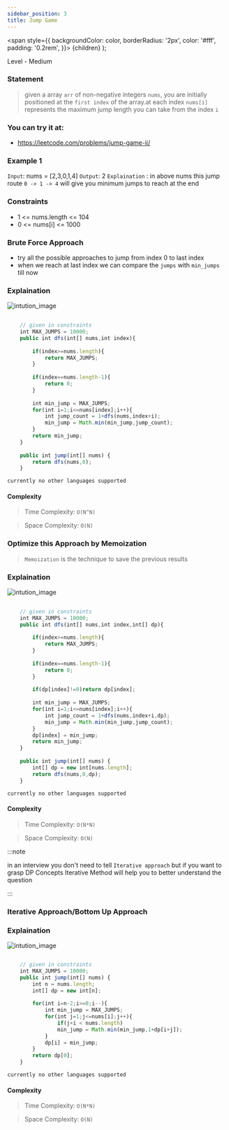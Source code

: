 ```yaml
---
sidebar_position: 3
title: Jump Game 
---
```



  <span
    style={{
      backgroundColor: color,
      borderRadius: '2px',
      color: '#fff',
      padding: '0.2rem',
    }}>
    {children}
  </span>
);

Level - <Highlight color="#fece2f">Medium</Highlight>

### Statement

> given a array `arr` of non-negative integers `nums`, you are initially positioned at the `first index` of the array.at each index `nums[i]` represents the maximum jump length you can take from the index `i`


### You can try it at:

- https://leetcode.com/problems/jump-game-ii/

### Example 1

`Input`: nums = [2,3,0,1,4]
`Output`: 2
`Explaination` : in above nums this jump route `0 -> 1 -> 4` will give you minimum jumps to reach at the end   

### Constraints

- 1 <= nums.length <= 104
- 0 <= nums[i] <= 1000


### Brute Force Approach

- try all the possible approaches to jump from index 0 to last index
- when we reach at last index we can compare the `jumps` with `min_jumps` till now

### Explaination

![intution_image](https://share.sketchpad.app/22/679-3785-9182da.png)



<Tabs>
<TabItem value="java" label="Java">

```js
    
    // given in constraints
    int MAX_JUMPS = 10000;
    public int dfs(int[] nums,int index){
        
        if(index>=nums.length){
            return MAX_JUMPS;   
        }
        
        if(index==nums.length-1){ 
            return 0;
        }
        
        int min_jump = MAX_JUMPS; 
        for(int i=1;i<=nums[index];i++){
            int jump_count = 1+dfs(nums,index+i);
            min_jump = Math.min(min_jump,jump_count);   
        }
        return min_jump;
    }
    
    public int jump(int[] nums) {
        return dfs(nums,0);
    }

```

</TabItem>

<TabItem value="other" label="Other">

```
currently no other languages supported
```

</TabItem>

</Tabs>

#### Complexity
  > Time Complexity: `O(N^N)`
  
  > Space Complexity: `O(N)`

### Optimize this Approach by Memoization

> `Memoization` is the technique to save the previous results 

### Explaination

![intution_image](https://share.sketchpad.app/22/86d-dbf2-686aff.png)


<Tabs>
<TabItem value="java" label="Java">

```js
    
    // given in constraints
    int MAX_JUMPS = 10000;
    public int dfs(int[] nums,int index,int[] dp){
        
        if(index>=nums.length){
            return MAX_JUMPS;   
        }
        
        if(index==nums.length-1){ 
            return 0;
        }
        
        if(dp[index]!=0)return dp[index];
        
        int min_jump = MAX_JUMPS; 
        for(int i=1;i<=nums[index];i++){
            int jump_count = 1+dfs(nums,index+i,dp);
            min_jump = Math.min(min_jump,jump_count);   
        }
        dp[index] = min_jump;
        return min_jump;
    }
    
    public int jump(int[] nums) {
        int[] dp = new int[nums.length];
        return dfs(nums,0,dp);
    }

```

</TabItem>

<TabItem value="other" label="Other">

```
currently no other languages supported
```

</TabItem>

</Tabs>

#### Complexity
  > Time Complexity: `O(N*N)`
  
  > Space Complexity: `O(N)`


:::note

in an interview you don't need to tell `Iterative approach` but if you want to grasp DP Concepts Iterative Method will help you to better understand the question
  

:::

### Iterative Approach/Bottom Up Approach


### Explaination

![intution_image](https://share.sketchpad.app/22/240-0c19-ba6b03.png)



<Tabs>
<TabItem value="java" label="Java">

```js

    // given in constraints
    int MAX_JUMPS = 10000;
    public int jump(int[] nums) {
        int n = nums.length;
        int[] dp = new int[n];
        
        for(int i=n-2;i>=0;i--){
            int min_jump = MAX_JUMPS;
            for(int j=1;j<=nums[i];j++){
                if(j+i < nums.length)
                min_jump = Math.min(min_jump,1+dp[i+j]);   
            }
            dp[i] = min_jump;
        }
        return dp[0];
    }

```

</TabItem>

<TabItem value="other" label="Other">

```
currently no other languages supported
```

</TabItem>

</Tabs>

#### Complexity
  > Time Complexity: `O(N*N)`
  
  > Space Complexity: `O(N)`

